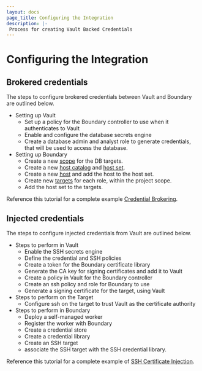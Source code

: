 ```yaml
---
layout: docs
page_title: Configuring the Integration
description: |-
 Process for creating Vault Backed Credentials
---
```


# Configuring the Integration

## Brokered credentials

The steps to configure brokered credentials between Vault and Boundary are outlined below. 

- Setting up Vault
  - Set up a policy for the Boundary controller to use when it authenticates to Vault
  - Enable and configure the database secrets engine
  - Create a database admin and analyst role to generate credentials, that will be used to access the database.
- Setting up Boundary
  - Create a new [scope](/boundary/docs/concepts/domain-model/scopes) for the DB targets.
  - Create a new [host catalog](/boundary/docs/concepts/domain-model/host-catalogs) and [host set](/boundary/docs/concepts/domain-model/host-sets).
  - Create a new [host](/boundary/docs/concepts/domain-model/hosts) and add the host to the host set.
  - Create new [targets](/boundary/docs/concepts/domain-model/targets) for each role, within the project scope.
  - Add the host set to the targets.

Reference this tutorial for a complete example [Credential Brokering](/boundary/tutorials/credential-management/hcp-vault-cred-brokering-quickstart).

## Injected credentials
The steps to configure injected credentials from Vault are outlined below.

- Steps to perform in Vault
  - Enable the SSH secrets engine
  - Define the credential and SSH policies
  - Create a token for the Boundary certificate library
  - Generate the CA key for signing certificates and add it to Vault
  - Create a policy in Vault for the Boundary controller
  - Create an ssh policy and role for Boundary to use
  - Generate a signing certificate for the target, using Vault
- Steps to perform on the Target
  - Configure ssh on the target to trust Vault as the certificate authority
- Steps to perform in Boundary
  - Deploy a self-managed worker
  - Register the worker with Boundary
  - Create a credential store
  - Create a credential library
  - Create an SSH target
  - associate the SSH target with the SSH credential library.


Reference this tutorial for a complete example of [SSH Certificate Injection](/boundary/tutorials/credential-management/hcp-certificate-injection).
